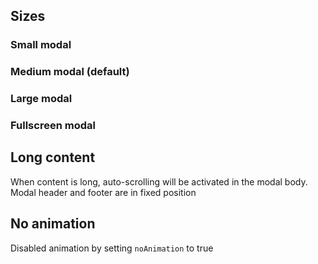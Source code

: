 ## Sizes

### Small modal

<Canvas of={ModalStories.SmallSize}>
  <Story of={ModalStories.SmallSize} />
</Canvas>

### Medium modal (default)

<Canvas of={ModalStories.MediumSize}>
  <Story of={ModalStories.MediumSize} />
</Canvas>

### Large modal

<Canvas of={ModalStories.LargeSize}>
  <Story of={ModalStories.LargeSize} />
</Canvas>

### Fullscreen modal

<Canvas of={ModalStories.FullscreenSize}>
  <Story of={ModalStories.FullscreenSize} />
</Canvas>


## Long content 

When content is long, auto-scrolling will be activated in the modal body. Modal header and footer are in fixed position

<Canvas of={ModalStories.LongContent}>
  <Story of={ModalStories.LongContent} />
</Canvas>

## No animation

Disabled animation by setting `noAnimation` to true

<Canvas of={ModalStories.noAnimation}>
  <Story of={ModalStories.noAnimation} />
</Canvas>
